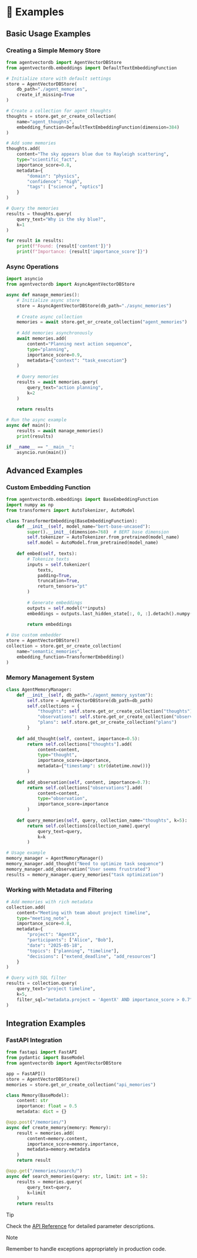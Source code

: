 # 🧪 Examples

## Basic Usage Examples

### Creating a Simple Memory Store

```python
from agentvectordb import AgentVectorDBStore
from agentvectordb.embeddings import DefaultTextEmbeddingFunction

# Initialize store with default settings
store = AgentVectorDBStore(
    db_path="./agent_memories",
    create_if_missing=True
)

# Create a collection for agent thoughts
thoughts = store.get_or_create_collection(
    name="agent_thoughts",
    embedding_function=DefaultTextEmbeddingFunction(dimension=384)
)

# Add some memories
thoughts.add(
    content="The sky appears blue due to Rayleigh scattering",
    type="scientific_fact",
    importance_score=0.8,
    metadata={
        "domain": "physics",
        "confidence": "high",
        "tags": ["science", "optics"]
    }
)

# Query the memories
results = thoughts.query(
    query_text="Why is the sky blue?",
    k=1
)

for result in results:
    print(f"Found: {result['content']}")
    print(f"Importance: {result['importance_score']}")
```

### Async Operations

```python
import asyncio
from agentvectordb import AsyncAgentVectorDBStore

async def manage_memories():
    # Initialize async store
    store = AsyncAgentVectorDBStore(db_path="./async_memories")
    
    # Create async collection
    memories = await store.get_or_create_collection("agent_memories")
    
    # Add memories asynchronously
    await memories.add(
        content="Planning next action sequence",
        type="planning",
        importance_score=0.9,
        metadata={"context": "task_execution"}
    )
    
    # Query memories
    results = await memories.query(
        query_text="action planning",
        k=2
    )
    
    return results

# Run the async example
async def main():
    results = await manage_memories()
    print(results)

if __name__ == "__main__":
    asyncio.run(main())
```

## Advanced Examples

### Custom Embedding Function

```python
from agentvectordb.embeddings import BaseEmbeddingFunction
import numpy as np
from transformers import AutoTokenizer, AutoModel

class TransformerEmbedding(BaseEmbeddingFunction):
    def __init__(self, model_name="bert-base-uncased"):
        super().__init__(dimension=768)  # BERT base dimension
        self.tokenizer = AutoTokenizer.from_pretrained(model_name)
        self.model = AutoModel.from_pretrained(model_name)
    
    def embed(self, texts):
        # Tokenize texts
        inputs = self.tokenizer(
            texts,
            padding=True,
            truncation=True,
            return_tensors="pt"
        )
        
        # Generate embeddings
        outputs = self.model(**inputs)
        embeddings = outputs.last_hidden_state[:, 0, :].detach().numpy()
        
        return embeddings

# Use custom embedder
store = AgentVectorDBStore()
collection = store.get_or_create_collection(
    name="semantic_memories",
    embedding_function=TransformerEmbedding()
)
```

### Memory Management System

```python
class AgentMemoryManager:
    def __init__(self, db_path="./agent_memory_system"):
        self.store = AgentVectorDBStore(db_path=db_path)
        self.collections = {
            "thoughts": self.store.get_or_create_collection("thoughts"),
            "observations": self.store.get_or_create_collection("observations"),
            "plans": self.store.get_or_create_collection("plans")
        }
    
    def add_thought(self, content, importance=0.5):
        return self.collections["thoughts"].add(
            content=content,
            type="thought",
            importance_score=importance,
            metadata={"timestamp": str(datetime.now())}
        )
    
    def add_observation(self, content, importance=0.7):
        return self.collections["observations"].add(
            content=content,
            type="observation",
            importance_score=importance
        )
    
    def query_memories(self, query, collection_name="thoughts", k=5):
        return self.collections[collection_name].query(
            query_text=query,
            k=k
        )

# Usage example
memory_manager = AgentMemoryManager()
memory_manager.add_thought("Need to optimize task sequence")
memory_manager.add_observation("User seems frustrated")
results = memory_manager.query_memories("task optimization")
```

### Working with Metadata and Filtering

```python
# Add memories with rich metadata
collection.add(
    content="Meeting with team about project timeline",
    type="meeting_note",
    importance_score=0.8,
    metadata={
        "project": "AgentX",
        "participants": ["Alice", "Bob"],
        "date": "2025-05-18",
        "topics": ["planning", "timeline"],
        "decisions": ["extend_deadline", "add_resources"]
    }
)

# Query with SQL filter
results = collection.query(
    query_text="project timeline",
    k=5,
    filter_sql="metadata.project = 'AgentX' AND importance_score > 0.7"
)
```

## Integration Examples

### FastAPI Integration

```python
from fastapi import FastAPI
from pydantic import BaseModel
from agentvectordb import AgentVectorDBStore

app = FastAPI()
store = AgentVectorDBStore()
memories = store.get_or_create_collection("api_memories")

class Memory(BaseModel):
    content: str
    importance: float = 0.5
    metadata: dict = {}

@app.post("/memories/")
async def create_memory(memory: Memory):
    result = memories.add(
        content=memory.content,
        importance_score=memory.importance,
        metadata=memory.metadata
    )
    return result

@app.get("/memories/search/")
async def search_memories(query: str, limit: int = 5):
    results = memories.query(
        query_text=query,
        k=limit
    )
    return results
```

> [!tip]
> Check the [API Reference](api-reference) for detailed parameter descriptions.

> [!note]
> Remember to handle exceptions appropriately in production code.